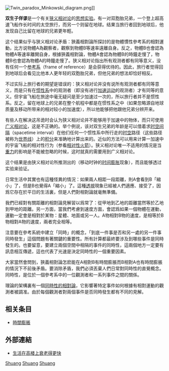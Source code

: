 {{multiple issues|
{{copyedit|time=2010-10-14T13:06:21+00:00}}
{{Unreferenced |time=2010-09-27T05:12:00+00:00 }}
{{Expand language|1=en|time=2020-10-01T11:26:02+00:00}}
}}
{{NoteTA
|T=zh-hans:双生子佯谬; zh-hk:雙生子悖論; zh-tw:孿生子悖論;
|1=zh-hans:双生子佯谬; zh-hk:雙生子悖論; zh-tw:孿生子悖論;
|2=zh-hans:双生; zh-hk:雙生; zh-tw:孿生;
|G1=物理學
}}
[[File:Twin_paradox_Minkowski_diagram.png|thumb]]]]

'''双生子佯谬'''是一个有关[[狭义相对论|狭义相对论]]的[[思想实验|思想实验]]。有一对双胞胎兄弟，一个登上超高速飞船作长时间的太空旅行，而另一个则留在地球。结果当旅行者回到地球后，他发现自己比留在地球的兄弟更年輕。

这个结果似乎与狭义相对论矛盾：狹義相對論所探討的是物體慣性參考系的相對運動，比方说物體A為觀察者，觀察到物體B等速率遠離自身。反之，物體B也會認為物體A等速率離開自身，根據狹義相對論，物體A會認為物體B的時鐘走慢了，物體B也會認為物體A的時鐘走慢了。狭义相对论指出所有观测者都有同等意义，没有任何一个[[参考系|参考系]]（frame of reference）是会获得优待的。因此，旅行者觉得回到地球后会看见比他本人更年轻的双胞胎兄弟，但他兄弟的想法却恰好相反。

不过实际上旅行者的期望是错误的：狭义相对论并没有说所有观测者都有同等意义，而是只有在[[惯性系|惯性系]]中的观测者（即没有进行[[加速运动|加速运动]]的观测者）才有同等的意义。但宇宙飞船在旅途中毫无疑问是至少加速过一次的，所以旅行者并不是惯性系。反之，留在地球上的兄弟在整个航程中都是在惯性系之中（如果忽略源自地球质量及移动所带来的相对较小的加速度），所以他能够把他跟他兄弟分辨开来。

有些人在解决这吊诡时会认为狭义相对论并不能够用于加速中的物体，而只可使用[[广义相对论|广义相对论]]，这是不正确的。举个例说，该对双生兄弟的年龄是可以借着求[[时空间隔|时空间隔]]（spacetime interval）在他们任何一个惯性系中所行走的[[时空|时空]]路径（这些路径被称为[[世界线|世界线]]）上的[[积分|积分]]来准确地计算出来的。近似的方法可以用来计算一加速中的宇宙飞船的相对性行为（参看[[相对性火箭|相对性火箭]]）。狭义相对论唯一不适用的情况是当[[重力|重力]]的影响是不能被忽略的时候，这时就真的需要用到广义相对论。

这个结果是由狭义相对论所推测出的（移动时钟的[[时间膨胀|时间膨胀]]现象），而且能够透过实验来验证。

日常生活中其實也有這種怪異的情況：如果兩人相距一段距離，則A會看到B「縮小」了，但是B也覺得A「縮小」了。這種[[透視|透視]]現象已經被人們適應、接受了，因爲它存在於平日的生活裏，但是人們對相對論就毫無準備。

我們已經對有關距離的相對論見解習以爲常了：從甲地到乙地的距離當然等於乙地到甲地的距離。另一方面，當我們考慮到速度方面，會認爲如果一個物體在運動，運動一定會是相對於某物：星體、地面或另一人。A物相對B物的速度，是相等於B物相對A物的速度，兩者完全相等。

注意要在參考系統中建立「同時」的概念，「到底一件事是否和另一處的另一件事同時發生」這個問題有著關鍵的重要性。所有計算都最終要涉及到哪些事件是同時發生的。也要留意，要建立兩個空間中相隔的事件的同時性，這兩個地方一定要有訊息相互傳遞，這也代表了光速是決定同時性的一個重要因素。

大家當然會問到，狹義相對論怎麽能在A相對B有時間膨脹而B相對A也有時間膨脹的情況下不前後矛盾。要消除矛盾，我們必須丟棄人們日常對同時性的直覺概念。同時性，是位於一個參考系中的一位觀測者和一系列事件之間的關係。

理論的架構裏有一個[[同時性的相對論|同時性的相對論]]，它影響著特定事件如何根據有相對運動的觀測者被調准。由於每個觀測者對兩個事件是否同時發生都有不同的見解。

==相关条目==

* [[時間膨脹|時間膨脹]]

==外部連結==
*[http://songshuhui.net/archives/43763.html 生活在高楼上衰老得更快]{{Wayback|url=http://songshuhui.net/archives/43763.html |date=20100930150218 }}

{{狹義相對論}}

[[Category:相对论|Shuang]]
[[Category:物理学悖论|Shuang]]
[[Category:阿尔伯特·爱因斯坦|Shuang]]